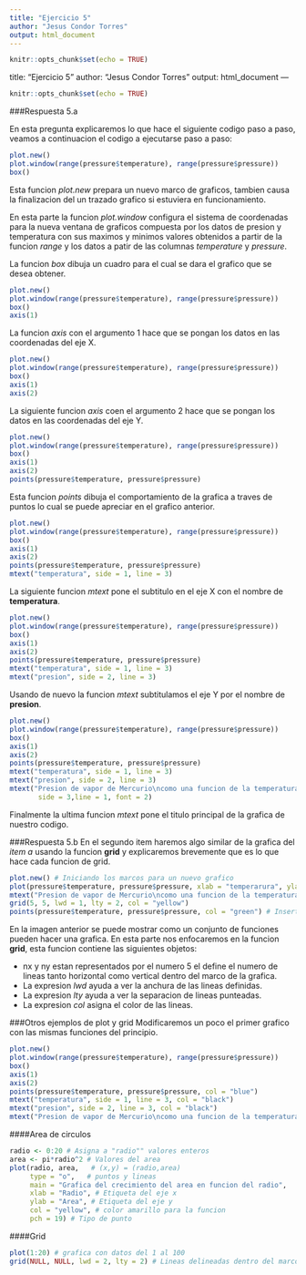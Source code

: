 ```yaml
---
title: "Ejercicio 5"
author: "Jesus Condor Torres"
output: html_document
---
```


```r
knitr::opts_chunk$set(echo = TRUE)
```

title: "Ejercicio 5"
author: "Jesus Condor Torres"
output: html_document
---

```r
knitr::opts_chunk$set(echo = TRUE)
```
###Respuesta 5.a

En esta pregunta explicaremos lo que hace el siguiente codigo paso a paso, veamos a continuacion el codigo a ejecutarse paso a paso:

```r
plot.new()
plot.window(range(pressure$temperature), range(pressure$pressure))
box()
```

Esta funcion _plot.new_ prepara un nuevo marco de graficos, tambien causa la finalizacion del un trazado grafico si estuviera en funcionamiento.


En esta parte la funcion _plot.window_ configura el sistema de coordenadas para la nueva ventana de graficos compuesta por los datos de presion y temperatura con sus maximos y minimos valores obtenidos a partir de la funcion _range_ y los datos a patir de las columnas _temperature_ y _pressure_.


La funcion _box_ dibuja un cuadro para el cual se dara el grafico que se desea obtener.



```r
plot.new()
plot.window(range(pressure$temperature), range(pressure$pressure))
box()
axis(1)
```

La funcion _axis_ con el argumento 1 hace que se pongan los datos en las coordenadas del eje X.



```r
plot.new()
plot.window(range(pressure$temperature), range(pressure$pressure))
box()
axis(1)
axis(2)
```

La siguiente funcion _axis_ coen el argumento 2 hace que se pongan los datos en las coordenadas del eje Y.



```r
plot.new()
plot.window(range(pressure$temperature), range(pressure$pressure))
box()
axis(1)
axis(2)
points(pressure$temperature, pressure$pressure)
```

Esta funcion _points_ dibuja el comportamiento de la grafica a traves de puntos lo cual se puede apreciar en el grafico anterior.



```r
plot.new()
plot.window(range(pressure$temperature), range(pressure$pressure))
box()
axis(1)
axis(2)
points(pressure$temperature, pressure$pressure)
mtext("temperatura", side = 1, line = 3)
```

La siguiente funcion _mtext_ pone el subtitulo en el eje X con el nombre de **temperatura**.



```r
plot.new()
plot.window(range(pressure$temperature), range(pressure$pressure))
box()
axis(1)
axis(2)
points(pressure$temperature, pressure$pressure)
mtext("temperatura", side = 1, line = 3)
mtext("presion", side = 2, line = 3)
```

Usando de nuevo la funcion _mtext_ subtitulamos el eje Y por el nombre de **presion**.



```r
plot.new()
plot.window(range(pressure$temperature), range(pressure$pressure))
box()
axis(1)
axis(2)
points(pressure$temperature, pressure$pressure)
mtext("temperatura", side = 1, line = 3)
mtext("presion", side = 2, line = 3)
mtext("Presion de vapor de Mercurio\ncomo una funcion de la temperatura", 
       side = 3,line = 1, font = 2)
```

Finalmente la ultima funcion _mtext_ pone el titulo principal de la grafica de nuestro codigo.


###Respuesta 5.b
En el segundo item haremos algo similar de la grafica del _item a_ usando la funcion **grid** y explicaremos brevemente que es lo que hace cada funcion de grid.

```r
plot.new() # Iniciando los marcos para un nuevo grafico
plot(pressure$temperature, pressure$pressure, xlab = "temperarura", ylab =    "presion") # Graficamos el marco y los subtitulos del eje X e Y
mtext("Presion de vapor de Mercurio\ncomo una funcion de la temperatura", side = 3, line = 1, font = 2, col = "blue" ) # Asignamos el titulo del grafico
grid(5, 5, lwd = 1, lty = 2, col = "yellow")
points(pressure$temperature, pressure$pressure, col = "green") # Insertamos los puntos de dispersion de la grafica
```

En la imagen anterior se puede mostrar como un conjunto de funciones pueden hacer una grafica. En esta parte nos enfocaremos en la funcion **grid**, esta funcion contiene las siguientes objetos:

* nx y ny estan representados por el numero 5 el define el numero de lineas tanto horizontal como vertical dentro del marco de la grafica.
* La expresion _lwd_ ayuda a ver la anchura de las lineas definidas.
* La expresion _lty_ ayuda a ver la separacion de lineas punteadas.
* La expresion _col_ asigna el color de las lineas.


###Otros ejemplos de plot y grid
Modificaremos un poco el primer grafico con las mismas funciones del principio.

```r
plot.new()
plot.window(range(pressure$temperature), range(pressure$pressure))
box()
axis(1)
axis(2)
points(pressure$temperature, pressure$pressure, col = "blue")
mtext("temperatura", side = 1, line = 3, col = "black")
mtext("presion", side = 2, line = 3, col = "black")
mtext("Presion de vapor de Mercurio\ncomo una funcion de la temperatura", side = 3,line = 1, font = 3, col = "black")
```


####Area de circulos
```r
radio <- 0:20 # Asigna a "radio"" valores enteros
area <- pi*radio^2 # Valores del area
plot(radio, area,   # (x,y) = (radio,area)
     type = "o",   # puntos y lineas
     main = "Grafica del crecimiento del area en funcion del radio",
     xlab = "Radio", # Etiqueta del eje x
     ylab = "Area", # Etiqueta del eje y
     col = "yellow", # color amarillo para la funcion
     pch = 19) # Tipo de punto
```



####Grid
```r
plot(1:20) # grafica con datos del 1 al 100
grid(NULL, NULL, lwd = 2, lty = 2) # Lineas delineadas dentro del marco 
```